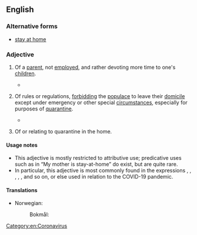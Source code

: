 {{also|stay at home}}
==English==

===Alternative forms===
* [[stay at home]]

===Adjective===
{{en-adj|head=[[stay]]-[[at]]-[[home]]|-}}

# {{lb|en|chiefly|attributive}} Of a [[parent]], not [[employed]], and rather devoting more time to one's [[children]].
#* {{quote-web|en|title=Couples Who Eat Together May Not Stay Together|work=New York Times|author=Abby Ellin|date=May 25, 2020|url=https://www.nytimes.com/2020/05/25/fashion/weddings/couples-food-habits-quarantine.html|passage=Ms. Andrews is forthright about her distress. “Jonathan’s eating habits have irritated me for years anyway and have only been exacerbated during the last six or seven weeks of him working from home,” said Ms. Andrews, 53, a '''stay-at-home''' parent who lives just outside London, in Surrey.}}
# {{lb|en|attributive}} Of rules or regulations, [[forbid|forbidding]] the [[populace]] to leave their [[domicile]] except under emergency or other special [[circumstances]], especially for purposes of [[quarantine]].
#: {{ux|en|stay-at-home orders}}
#* {{quote-web|en|url=https://www.scientificamerican.com/article/a-monday-is-a-tuesday-is-a-sunday-as-covid-19-disrupts-internal-clocks/|date=May 27, 2020|author=Jackie Rocheleau|work=Scientific American|title=A Monday Is a Tuesday Is a Sunday as COVID-19 Disrupts Internal Clocks|passage=In April Jenny Rappaport sat down to inspect her calendar because she could not tell how many days had passed since New Jersey’s '''stay-at-home''' order took effect.}}
# {{lb|en|attributive}} Of or relating to quarantine in the home.
#: {{ux|en|the stay-at-home era}}
#: {{ux|en|stay-at-home boredom}}

====Usage notes====
* This adjective is mostly restricted to attributive use; predicative uses such as in “My mother is stay-at-home” do exist, but are quite rare.
* In particular, this adjective is most commonly found in the expressions {{m|en||stay-at-home mother}}, {{m|en||father}}, {{m|en||mom}}, {{m|en||dad}}, {{m|en||motherhood}}, and so on, or else used in relation to the COVID-19 pandemic.

====Translations====
{{trans-top|of a parent not employed}}
* Norwegian:
*: Bokmål: {{t+|nb|hjemmeværende}}
{{trans-mid}}
{{trans-bottom}}

[[Category:en:Coronavirus]]